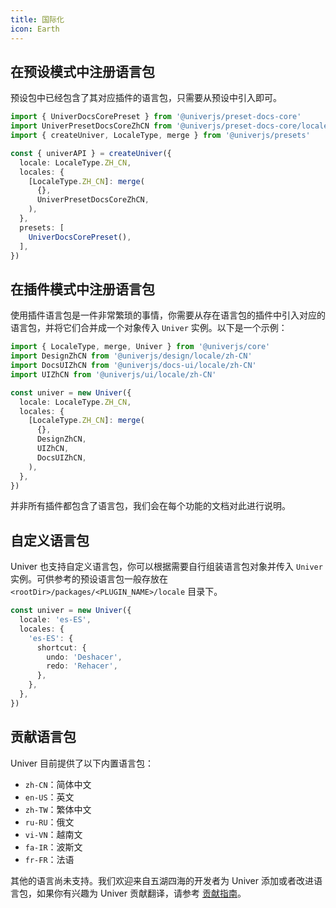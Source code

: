 ```yaml
---
title: 国际化
icon: Earth
---
```


## 在预设模式中注册语言包

预设包中已经包含了其对应插件的语言包，只需要从预设中引入即可。

```typescript
import { UniverDocsCorePreset } from '@univerjs/preset-docs-core'
import UniverPresetDocsCoreZhCN from '@univerjs/preset-docs-core/locales/zh-CN'
import { createUniver, LocaleType, merge } from '@univerjs/presets'

const { univerAPI } = createUniver({
  locale: LocaleType.ZH_CN,
  locales: {
    [LocaleType.ZH_CN]: merge(
      {},
      UniverPresetDocsCoreZhCN,
    ),
  },
  presets: [
    UniverDocsCorePreset(),
  ],
})
```

## 在插件模式中注册语言包

使用插件语言包是一件非常繁琐的事情，你需要从存在语言包的插件中引入对应的语言包，并将它们合并成一个对象传入 `Univer` 实例。以下是一个示例：

```typescript
import { LocaleType, merge, Univer } from '@univerjs/core'
import DesignZhCN from '@univerjs/design/locale/zh-CN'
import DocsUIZhCN from '@univerjs/docs-ui/locale/zh-CN'
import UIZhCN from '@univerjs/ui/locale/zh-CN'

const univer = new Univer({
  locale: LocaleType.ZH_CN,
  locales: {
    [LocaleType.ZH_CN]: merge(
      {},
      DesignZhCN,
      UIZhCN,
      DocsUIZhCN,
    ),
  },
})
```

<Callout type="warning" title="注意事项">
  并非所有插件都包含了语言包，我们会在每个功能的文档对此进行说明。
</Callout>

## 自定义语言包

Univer 也支持自定义语言包，你可以根据需要自行组装语言包对象并传入 `Univer` 实例。可供参考的预设语言包一般存放在 `<rootDir>/packages/<PLUGIN_NAME>/locale` 目录下。

```typescript
const univer = new Univer({
  locale: 'es-ES',
  locales: {
    'es-ES': {
      shortcut: {
        undo: 'Deshacer',
        redo: 'Rehacer',
      },
    },
  },
})
```

## 贡献语言包

Univer 目前提供了以下内置语言包：

- `zh-CN`：简体中文
- `en-US`：英文
- `zh-TW`：繁体中文
- `ru-RU`：俄文
- `vi-VN`：越南文
- `fa-IR`：波斯文
- `fr-FR`：法语

其他的语言尚未支持。我们欢迎来自五湖四海的开发者为 Univer 添加或者改进语言包，如果你有兴趣为 Univer 贡献翻译，请参考 [贡献指南](/introduction/contributing)。
